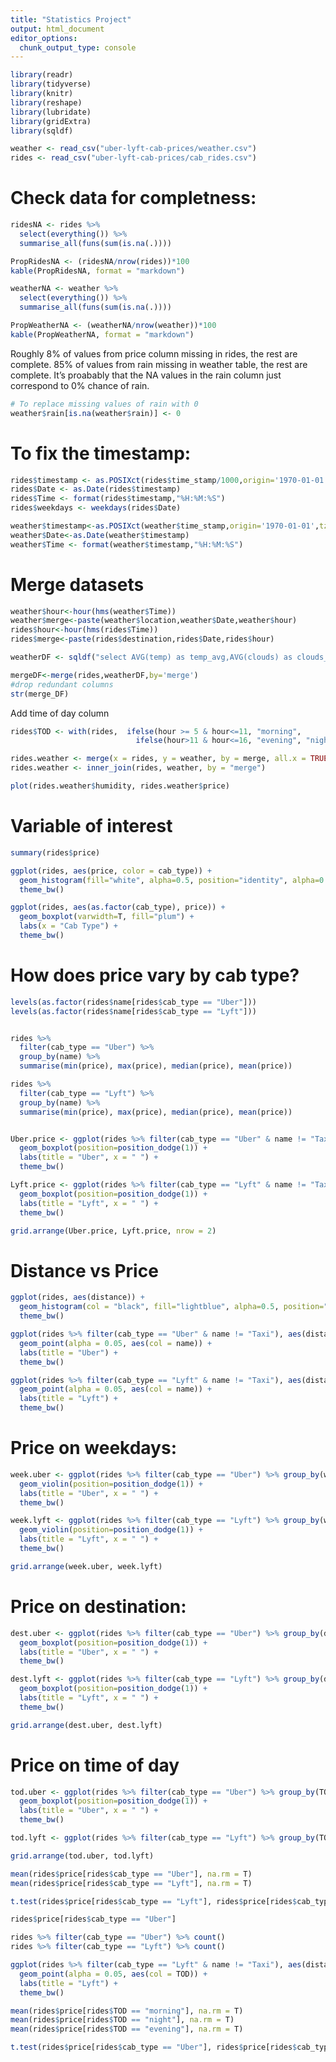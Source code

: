 ```yaml
---
title: "Statistics Project"
output: html_document
editor_options: 
  chunk_output_type: console
---
```


```r
library(readr)
library(tidyverse)
library(knitr)
library(reshape)
library(lubridate)
library(gridExtra)
library(sqldf)

```


```r
weather <- read_csv("uber-lyft-cab-prices/weather.csv")
rides <- read_csv("uber-lyft-cab-prices/cab_rides.csv")
```


# Check data for completness:
```r
ridesNA <- rides %>%
  select(everything()) %>%
  summarise_all(funs(sum(is.na(.))))

PropRidesNA <- (ridesNA/nrow(rides))*100
kable(PropRidesNA, format = "markdown")

weatherNA <- weather %>%
  select(everything()) %>%
  summarise_all(funs(sum(is.na(.))))

PropWeatherNA <- (weatherNA/nrow(weather))*100
kable(PropWeatherNA, format = "markdown")
```
Roughly 8% of values from price column missing in rides, the rest are complete. 85% of values from rain missing in weather table, the rest are complete. It's proabably that the NA values in the rain column just correspond to 0% chance of rain. 

```r
# To replace missing values of rain with 0
weather$rain[is.na(weather$rain)] <- 0
```

# To fix the timestamp:
```r
rides$timestamp <- as.POSIXct(rides$time_stamp/1000,origin='1970-01-01',tz='America/New_York')
rides$Date <- as.Date(rides$timestamp)
rides$Time <- format(rides$timestamp,"%H:%M:%S")
rides$weekdays <- weekdays(rides$Date)

weather$timestamp<-as.POSIXct(weather$time_stamp,origin='1970-01-01',tz='America/New_York')
weather$Date<-as.Date(weather$timestamp)
weather$Time <- format(weather$timestamp,"%H:%M:%S")
```

# Merge datasets
```r
weather$hour<-hour(hms(weather$Time))
weather$merge<-paste(weather$location,weather$Date,weather$hour)
rides$hour<-hour(hms(rides$Time))
rides$merge<-paste(rides$destination,rides$Date,rides$hour)

weatherDF <- sqldf("select AVG(temp) as temp_avg,AVG(clouds) as clouds_avg,AVG(pressure) as pressure_avg,AVG(rain) as rain_avg,AVG(humidity) as humidity_avg,AVG(wind) as wind_avg,merge from weather group by merge")

mergeDF<-merge(rides,weatherDF,by='merge')
#drop redundant columns
str(merge_DF)
```

Add time of day column
```r
rides$TOD <- with(rides,  ifelse(hour >= 5 & hour<=11, "morning",
                            ifelse(hour>11 & hour<=16, "evening", "night")))

rides.weather <- merge(x = rides, y = weather, by = merge, all.x = TRUE, all.y = FALSE)
rides.weather <- inner_join(rides, weather, by = "merge")

plot(rides.weather$humidity, rides.weather$price)

```


# Variable of interest
```r
summary(rides$price)

ggplot(rides, aes(price, color = cab_type)) +
  geom_histogram(fill="white", alpha=0.5, position="identity", alpha=0.5) +
  theme_bw()

ggplot(rides, aes(as.factor(cab_type), price)) +
  geom_boxplot(varwidth=T, fill="plum") +
  labs(x = "Cab Type") +
  theme_bw()
```


# How does price vary by cab type?
```r
levels(as.factor(rides$name[rides$cab_type == "Uber"]))
levels(as.factor(rides$name[rides$cab_type == "Lyft"]))


rides %>%
  filter(cab_type == "Uber") %>%
  group_by(name) %>% 
  summarise(min(price), max(price), median(price), mean(price))

rides %>%
  filter(cab_type == "Lyft") %>%
  group_by(name) %>% 
  summarise(min(price), max(price), median(price), mean(price))


Uber.price <- ggplot(rides %>% filter(cab_type == "Uber" & name != "Taxi") %>% group_by(name), aes(reorder(as.factor(name), price, FUN = median), price, fill = name)) +
  geom_boxplot(position=position_dodge(1)) +
  labs(title = "Uber", x = " ") +
  theme_bw()

Lyft.price <- ggplot(rides %>% filter(cab_type == "Lyft" & name != "Taxi") %>% group_by(name), aes(reorder(as.factor(name), price, FUN = median), price, fill = name)) +
  geom_boxplot(position=position_dodge(1)) +
  labs(title = "Lyft", x = " ") +
  theme_bw()

grid.arrange(Uber.price, Lyft.price, nrow = 2)

```


# Distance vs Price
```r
ggplot(rides, aes(distance)) +
  geom_histogram(col = "black", fill="lightblue", alpha=0.5, position="identity", alpha=0.5) +
  theme_bw()

ggplot(rides %>% filter(cab_type == "Uber" & name != "Taxi"), aes(distance, price)) +
  geom_point(alpha = 0.05, aes(col = name)) +
  labs(title = "Uber") +
  theme_bw()

ggplot(rides %>% filter(cab_type == "Lyft" & name != "Taxi"), aes(distance, price)) +
  geom_point(alpha = 0.05, aes(col = name)) +
  labs(title = "Lyft") +
  theme_bw() 
```


# Price on weekdays:
```r
week.uber <- ggplot(rides %>% filter(cab_type == "Uber") %>% group_by(weekdays), aes(weekdays, price, fill = weekdays))+
  geom_violin(position=position_dodge(1)) +
  labs(title = "Uber", x = " ") +
  theme_bw()

week.lyft <- ggplot(rides %>% filter(cab_type == "Lyft") %>% group_by(weekdays), aes(weekdays, price, fill = weekdays))+
  geom_violin(position=position_dodge(1)) +
  labs(title = "Lyft", x = " ") +
  theme_bw()

grid.arrange(week.uber, week.lyft)
```


# Price on destination:
```r
dest.uber <- ggplot(rides %>% filter(cab_type == "Uber") %>% group_by(destination), aes(destination, price, fill = destination))+
  geom_boxplot(position=position_dodge(1)) +
  labs(title = "Uber", x = " ") +
  theme_bw()

dest.lyft <- ggplot(rides %>% filter(cab_type == "Lyft") %>% group_by(destination), aes(destination, price, fill = destination))+
  geom_boxplot(position=position_dodge(1)) +
  labs(title = "Lyft", x = " ") +
  theme_bw()

grid.arrange(dest.uber, dest.lyft)
```

# Price on time of day
```r
tod.uber <- ggplot(rides %>% filter(cab_type == "Uber") %>% group_by(TOD), aes(TOD, price, fill = TOD))+
  geom_boxplot(position=position_dodge(1)) +
  labs(title = "Uber", x = " ") +
  theme_bw()

tod.lyft <- ggplot(rides %>% filter(cab_type == "Lyft") %>% group_by(TOD), aes(TOD, price, fill = TOD)) + geom_boxplot(position=position_dodge(1)) + labs(title = "Lyft", x = " ") + theme_bw()

grid.arrange(tod.uber, tod.lyft)


```



```r
mean(rides$price[rides$cab_type == "Uber"], na.rm = T)
mean(rides$price[rides$cab_type == "Lyft"], na.rm = T)

t.test(rides$price[rides$cab_type == "Lyft"], rides$price[rides$cab_type == "Uber"])

rides$price[rides$cab_type == "Uber"]

rides %>% filter(cab_type == "Uber") %>% count()
rides %>% filter(cab_type == "Lyft") %>% count()
```






```r
ggplot(rides %>% filter(cab_type == "Lyft" & name != "Taxi"), aes(distance, price)) +
  geom_point(alpha = 0.05, aes(col = TOD)) +
  labs(title = "Lyft") +
  theme_bw() 

mean(rides$price[rides$TOD == "morning"], na.rm = T)
mean(rides$price[rides$TOD == "night"], na.rm = T)
mean(rides$price[rides$TOD == "evening"], na.rm = T)

t.test(rides$price[rides$cab_type == "Uber"], rides$price[rides$cab_type == "Lyft"])
```


```r

```













